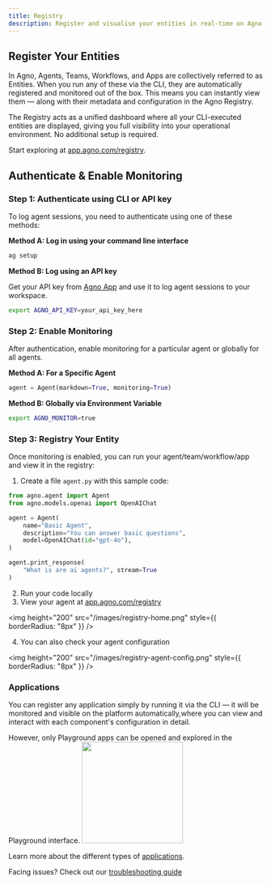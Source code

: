```yaml
---
title: Registry
description: Register and visualise your entities in real-time on Agno Platform.
---
```


## Register Your Entities

In Agno, Agents, Teams, Workflows, and Apps are collectively referred to as Entities.
When you run any of these via the CLI, they are automatically registered and monitored out of the box. This means you can instantly view them — along with their metadata and configuration in the Agno Registry.

The Registry acts as a unified dashboard where all your CLI-executed entities are displayed, giving you full visibility into your operational environment. No additional setup is required.



Start exploring at [app.agno.com/registry](https://app.agno.com/registry).

## Authenticate & Enable Monitoring

### Step 1: Authenticate using CLI or API key

To log agent sessions, you need to authenticate using one of these methods:

**Method A: Log in using your command line interface**
```bash
ag setup
```

**Method B: Log using an API key**

Get your API key from [Agno App](https://app.agno.com/settings) and use it to log agent sessions to your workspace.

```bash
export AGNO_API_KEY=your_api_key_here
```

### Step 2: Enable Monitoring

After authentication, enable monitoring for a particular agent or globally for all agents.

**Method A: For a Specific Agent**
```python
agent = Agent(markdown=True, monitoring=True)
```

**Method B: Globally via Environment Variable**
```bash
export AGNO_MONITOR=true
```

### Step 3: Registry Your Entity

Once monitoring is enabled, you can run your agent/team/workflow/app and view it in the registry:

1. Create a file `agent.py` with this sample code:

```python 
from agno.agent import Agent
from agno.models.openai import OpenAIChat

agent = Agent(
    name="Basic Agent",
    description="You can answer basic questions",
    model=OpenAIChat(id="gpt-4o"),
)

agent.print_response(
    "What is are ai agents?", stream=True
)
```

2. Run your code locally
3. View your agent at [app.agno.com/registry](https://app.agno.com/registry)

<img height="200" src="/images/registry-home.png" style={{ borderRadius: "8px" }} />

4. You can also check your agent configuration

<img height="200" src="/images/registry-agent-config.png" style={{ borderRadius: "8px" }} />

### Applications
You can register any application simply by running it via the CLI — it will be monitored and visible on the platform automatically,where you can view and interact with each component's configuration in detail.

<Note>
However, only Playground apps can be opened and explored in the Playground interface.
</Note>
<img height="200" src="/images/registry-app-component.png" style={{ borderRadius: "8px" }} />

Learn more about the different types of [applications](/applications/playground/introduction).

<Info>Facing issues? Check out our [troubleshooting guide](/faq/cli-auth)</Info>

